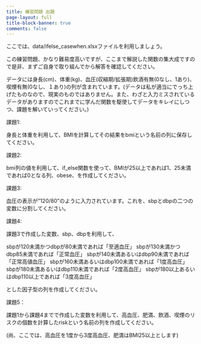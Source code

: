 ```yaml
---
title: 練習問題 出題
page-layout: full
title-block-banner: true
comments: false
---
```




ここでは、data/ifelse_casewhen.xlsxファイルを利用しましょう。

この練習問題、かなり難易度高いですが、ここまで解説した関数の集大成ですので是非、まずご自身で取り組んでから解答を確認してください。


データには身長(cm)、体重(kg)、血圧(収縮期/拡張期)飲酒有無(0なし、1あり)、喫煙有無(0なし、１あり)の列が含まれています。(データは私が適当にでっち上げたものなので、現実のものではありません。また、わざと入力ミスされているデータがありますのでこれまでに学んだ関数を駆使してデータをキレイにしつつ、課題を解いていってください。)

課題1:

身長と体重を利用して、BMIを計算してその結果をbmiという名前の列に保存してください。

課題2:

bmi列の値を利用して、if_else関数を使って、BMIが25以上であれば1、25未満であれば0となる列、obese、を作成してください。

課題3:

血圧の表示が"120/80"のように入力されています。これを、sbpとdbpの二つの変数に分割してください。

課題4:

課題3で作成した変数、sbp、dbpを利用して、

sbpが120未満かつdbpが80未満であれば「至適血圧」
sbpが130未満かつdbp85未満であれば「正常血圧」
sbpが140未満あるいはdbp90未満であれば「正常高値血圧」
sbpが160未満あるいはdbp100未満であれば「1度高血圧」
sbpが180未満あるいはdbp110未満であれば「2度高血圧」
sbpが180以上あるいはdbp110以上であれば「3度高血圧」

とした因子型の列を作成してください。

課題5：

課題1から課題4までで作成した変数を利用して、高血圧、肥満、飲酒、喫煙のリスクの個数を計算したriskという名前の列を作成してください。

(尚、ここでは、高血圧を1度から3度高血圧、肥満はBMI25以上とします)


